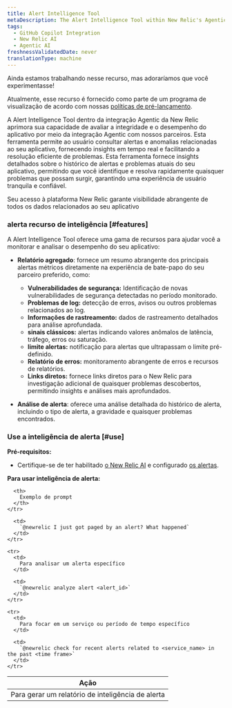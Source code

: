 ```yaml
---
title: Alert Intelligence Tool
metaDescription: The Alert Intelligence Tool within New Relic's Agentic Integration enhances your ability to assess application health and performance through the agentic integration with our partners.
tags:
  - GitHub Copilot Integration
  - New Relic AI
  - Agentic AI
freshnessValidatedDate: never
translationType: machine
---
```


<Callout title="visualização">
  Ainda estamos trabalhando nesse recurso, mas adoraríamos que você experimentasse!

  Atualmente, esse recurso é fornecido como parte de um programa de visualização de acordo com nossas [políticas de pré-lançamento](/docs/licenses/license-information/referenced-policies/new-relic-pre-release-policy).
</Callout>

A Alert Intelligence Tool dentro da integração Agentic da New Relic aprimora sua capacidade de avaliar a integridade e o desempenho do aplicativo por meio da integração Agentic com nossos parceiros. Esta ferramenta permite ao usuário consultar alertas e anomalias relacionadas ao seu aplicativo, fornecendo insights em tempo real e facilitando a resolução eficiente de problemas. Esta ferramenta fornece insights detalhados sobre o histórico de alertas e problemas atuais do seu aplicativo, permitindo que você identifique e resolva rapidamente quaisquer problemas que possam surgir, garantindo uma experiência de usuário tranquila e confiável.

Seu acesso à plataforma New Relic garante visibilidade abrangente de todos os dados relacionados ao seu aplicativo

### alerta recurso de inteligência [#features]

A Alert Intelligence Tool oferece uma gama de recursos para ajudar você a monitorar e analisar o desempenho do seu aplicativo:

* **Relatório agregado**: fornece um resumo abrangente dos principais alertas métricos diretamente na experiência de bate-papo do seu parceiro preferido, como:

  * **Vulnerabilidades de segurança:** Identificação de novas vulnerabilidades de segurança detectadas no período monitorado.
  * **Problemas de log:** detecção de erros, avisos ou outros problemas relacionados ao log.
  * **Informações de rastreamento:** dados de rastreamento detalhados para análise aprofundada.
  * **sinais clássicos:** alertas indicando valores anômalos de latência, tráfego, erros ou saturação.
  * **limite alertas:** notificação para alertas que ultrapassam o limite pré-definido.
  * **Relatório de erros:** monitoramento abrangente de erros e recursos de relatórios.
  * **Links diretos:** fornece links diretos para o New Relic para investigação adicional de quaisquer problemas descobertos, permitindo insights e análises mais aprofundados.

* **Análise de alerta**: oferece uma análise detalhada do histórico de alerta, incluindo o tipo de alerta, a gravidade e quaisquer problemas encontrados.

### Use a inteligência de alerta [#use]

**Pré-requisitos:**

* Certifique-se de ter habilitado [o New Relic AI](/docs/agentic-ai/new-relic-ai/#enable) e configurado [os alertas](/docs/alerts/overview/).

**Para usar inteligência de alerta:**

<table>
  <thead>
    <tr>
      <th>
        Ação
      </th>

      <th>
        Exemplo de prompt
      </th>
    </tr>
  </thead>

  <tbody>
    <tr>
      <td>
        Para gerar um relatório de inteligência de alerta
      </td>

      <td>
        `@newrelic I just got paged by an alert? What happened`
      </td>
    </tr>

    <tr>
      <td>
        Para analisar um alerta específico
      </td>

      <td>
        `@newrelic analyze alert <alert_id>`
      </td>
    </tr>

    <tr>
      <td>
        Para focar em um serviço ou período de tempo específico
      </td>

      <td>
        `@newrelic check for recent alerts related to <service_name> in the past <time frame>`
      </td>
    </tr>
  </tbody>
</table>